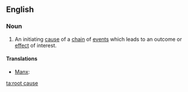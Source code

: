 ==English==

===Noun===
{{en-noun|head=[[root]] [[cause]]}}

# {{idiomatic}} An initiating [[cause]] of a [[chain]] of [[event]]s which leads to an outcome or [[effect]] of interest.

====Translations====
{{trans-top}}
* [[Manx]]: {{t-|gv|ard-oyr|m}}
{{trans-mid}}
{{trans-bottom}}

[[ta:root cause]]